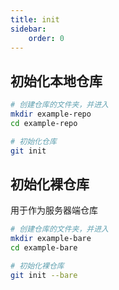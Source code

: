 ```yaml
---
title: init
sidebar:
    order: 0
---
```


## 初始化本地仓库

```bash
# 创建仓库的文件夹，并进入
mkdir example-repo
cd example-repo

# 初始化仓库
git init
```

## 初始化裸仓库

用于作为服务器端仓库

```bash
# 创建仓库的文件夹，并进入
mkdir example-bare
cd example-bare

# 初始化裸仓库
git init --bare
```
